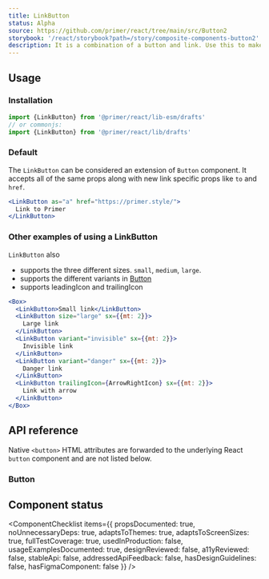 ```yaml
---
title: LinkButton
status: Alpha
source: https://github.com/primer/react/tree/main/src/Button2
storybook: '/react/storybook?path=/story/composite-components-button2'
description: It is a combination of a button and link. Use this to make your link look like a button.
---
```



## Usage

### Installation

```js
import {LinkButton} from '@primer/react/lib-esm/drafts'
// or commonjs:
import {LinkButton} from '@primer/react/lib/drafts'
```

### Default

The `LinkButton` can be considered an extension of `Button` component. It accepts all of the same props along with new link specific props like `to` and `href`.

```jsx live scope=drafts
<LinkButton as="a" href="https://primer.style/">
  Link to Primer
</LinkButton>
```

### Other examples of using a LinkButton

`LinkButton` also

- supports the three different sizes. `small`, `medium`, `large`.
- supports the different variants in [Button]('../Button2')
- supports leadingIcon and trailingIcon

```jsx live scope=drafts
<Box>
  <LinkButton>Small link</LinkButton>
  <LinkButton size="large" sx={{mt: 2}}>
    Large link
  </LinkButton>
  <LinkButton variant="invisible" sx={{mt: 2}}>
    Invisible link
  </LinkButton>
  <LinkButton variant="danger" sx={{mt: 2}}>
    Danger link
  </LinkButton>
  <LinkButton trailingIcon={ArrowRightIcon} sx={{mt: 2}}>
    Link with arrow
  </LinkButton>
</Box>
```

## API reference

Native `<button>` HTML attributes are forwarded to the underlying React `button` component and are not listed below.

### Button

<PropsTable>
  <PropsTableRow name="children" required type="React.ReactNode" description="This will be the Button description." />
  <PropsTableRow
    name="variant"
    type="'default' | 'primary' | 'danger' | 'outline' | 'invisible'"
    description="Changes the look and feel of the button which is different for each variant"
  />
  <PropsTableRow
    name="size"
    type="'small' | 'medium' | 'large'"
    description="Changes the size of the icon button component"
  />
  <PropsTableRow
    name="leadingIcon"
    type="Component"
    description="provide an octicon. It will be placed before the text of the button"
  />
  <PropsTableRow
    name="trailingIcon"
    type="Component"
    description="provide an octicon. It will be placed after the text of the button"
  />
  <PropsTableRow
    name="as"
    type="Component | 'string'"
    description="This will use the tag provided in the `as` property. Simultaneously will accept all the new props associated with the new component.For eg- If your `as` value is `ReactRouterLink`, then the prop `to` will be supported in this component "
  />
  <PropsTableSxRow />
</PropsTable>

## Component status

<ComponentChecklist
  items={{
    propsDocumented: true,
    noUnnecessaryDeps: true,
    adaptsToThemes: true,
    adaptsToScreenSizes: true,
    fullTestCoverage: true,
    usedInProduction: false,
    usageExamplesDocumented: true,
    designReviewed: false,
    a11yReviewed: false,
    stableApi: false,
    addressedApiFeedback: false,
    hasDesignGuidelines: false,
    hasFigmaComponent: false
  }}
/>
